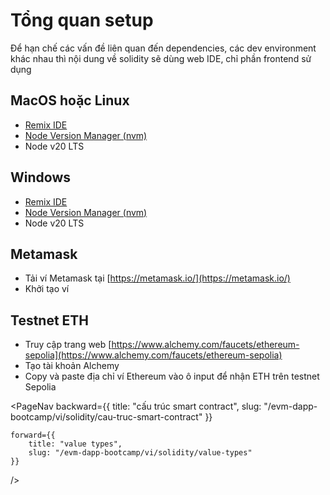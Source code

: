
# Tổng quan setup
Để hạn chế các vấn đề liên quan đến dependencies, các dev environment khác nhau thì nội dung về solidity sẽ dùng web IDE, chỉ phần frontend sử dụng 

## MacOS hoặc Linux
- [Remix IDE](https://remix.ethereum.org/#lang=en&optimize=false&runs=200&evmVersion=null)
- [Node Version Manager (nvm)](https://remix.ethereum.org/#lang=en&optimize=false&runs=200&evmVersion=null)
- Node v20 LTS

## Windows
- [Remix IDE](https://remix.ethereum.org/#lang=en&optimize=false&runs=200&evmVersion=null)
- [Node Version Manager (nvm)](https://remix.ethereum.org/#lang=en&optimize=false&runs=200&evmVersion=null)
- Node v20 LTS

## Metamask
- Tải ví Metamask tại [https://metamask.io/](https://metamask.io/)
- Khởi tạo ví
  
## Testnet ETH
- Truy cập trang web [https://www.alchemy.com/faucets/ethereum-sepolia](https://www.alchemy.com/faucets/ethereum-sepolia)
- Tạo tài khoản Alchemy
- Copy và paste địa chỉ ví Ethereum vào ô input để nhận ETH trên testnet Sepolia

<PageNav 
    backward={{
        title: "cấu trúc smart contract", 
        slug: "/evm-dapp-bootcamp/vi/solidity/cau-truc-smart-contract" 
    }}

    forward={{
        title: "value types",
        slug: "/evm-dapp-bootcamp/vi/solidity/value-types" 
    }}
/>